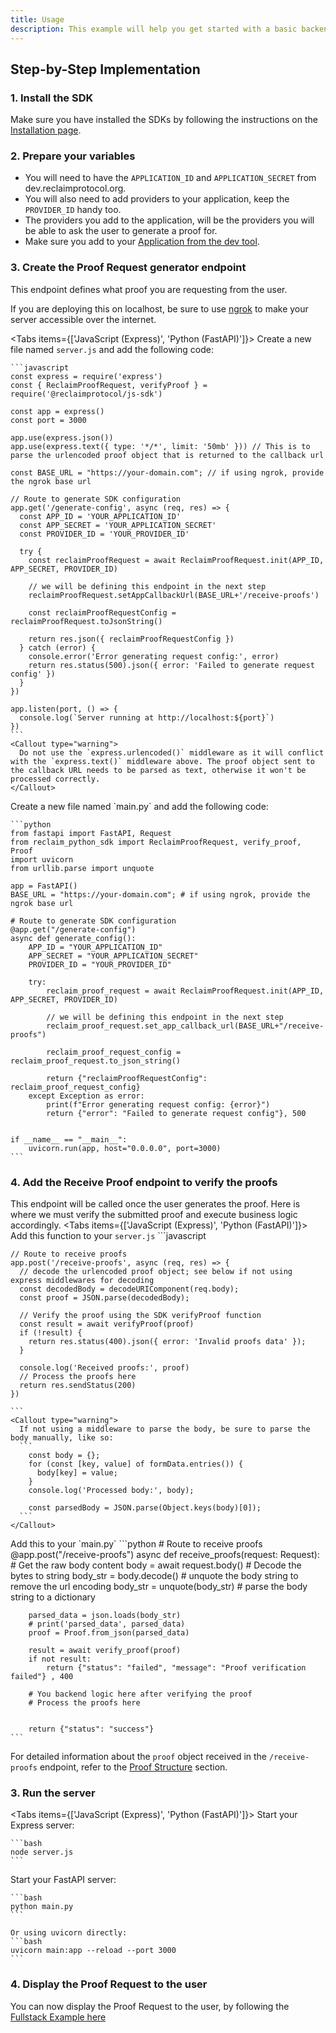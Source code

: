 ```yaml
---
title: Usage
description: This example will help you get started with a basic backend implementation to start proof requests and verify proofs.
---
```



## Step-by-Step Implementation

### 1. Install the SDK
Make sure you have installed the SDKs by following the instructions on the [Installation page](./installation).

### 2. Prepare your variables
- You will need to have the `APPLICATION_ID` and `APPLICATION_SECRET` from dev.reclaimprotocol.org.
- You will also need to add providers to your application, keep the `PROVIDER_ID` handy too. 
- The providers you add to the application, will be the providers you will be able to ask the user to generate a proof for.
- Make sure you add to your [Application from the dev tool](https://dev.reclaimprotocol.org/my-applications/).

### 3. Create the Proof Request generator endpoint
This endpoint defines what proof you are requesting from the user.

If you are deploying this on localhost, be sure to use [ngrok](https://ngrok.com) to make your server accessible over the internet.


<Tabs items={['JavaScript (Express)', 'Python (FastAPI)']}>
  <Tab value="JavaScript (Express)">
    Create a new file named `server.js` and add the following code:

    ```javascript
    const express = require('express')
    const { ReclaimProofRequest, verifyProof } = require('@reclaimprotocol/js-sdk')

    const app = express()
    const port = 3000

    app.use(express.json())
    app.use(express.text({ type: '*/*', limit: '50mb' })) // This is to parse the urlencoded proof object that is returned to the callback url

    const BASE_URL = "https://your-domain.com"; // if using ngrok, provide the ngrok base url

    // Route to generate SDK configuration
    app.get('/generate-config', async (req, res) => {
      const APP_ID = 'YOUR_APPLICATION_ID' 
      const APP_SECRET = 'YOUR_APPLICATION_SECRET'
      const PROVIDER_ID = 'YOUR_PROVIDER_ID' 

      try {
        const reclaimProofRequest = await ReclaimProofRequest.init(APP_ID, APP_SECRET, PROVIDER_ID)
        
        // we will be defining this endpoint in the next step
        reclaimProofRequest.setAppCallbackUrl(BASE_URL+'/receive-proofs')
        
        const reclaimProofRequestConfig = reclaimProofRequest.toJsonString()

        return res.json({ reclaimProofRequestConfig })
      } catch (error) {
        console.error('Error generating request config:', error)
        return res.status(500).json({ error: 'Failed to generate request config' })
      }
    })

    app.listen(port, () => {
      console.log(`Server running at http://localhost:${port}`)
    })
    ```
    <Callout type="warning">
      Do not use the `express.urlencoded()` middleware as it will conflict with the `express.text()` middleware above. The proof object sent to the callback URL needs to be parsed as text, otherwise it won't be processed correctly.
    </Callout>

    


  </Tab>
  <Tab value="Python (FastAPI)">
    Create a new file named `main.py` and add the following code:

    ```python
    from fastapi import FastAPI, Request
    from reclaim_python_sdk import ReclaimProofRequest, verify_proof, Proof
    import uvicorn
    from urllib.parse import unquote

    app = FastAPI()
    BASE_URL = "https://your-domain.com"; # if using ngrok, provide the ngrok base url

    # Route to generate SDK configuration
    @app.get("/generate-config")
    async def generate_config():
        APP_ID = "YOUR_APPLICATION_ID"
        APP_SECRET = "YOUR_APPLICATION_SECRET"
        PROVIDER_ID = "YOUR_PROVIDER_ID"

        try:
            reclaim_proof_request = await ReclaimProofRequest.init(APP_ID, APP_SECRET, PROVIDER_ID)
            
            // we will be defining this endpoint in the next step
            reclaim_proof_request.set_app_callback_url(BASE_URL+"/receive-proofs")
            
            reclaim_proof_request_config = reclaim_proof_request.to_json_string()

            return {"reclaimProofRequestConfig": reclaim_proof_request_config}
        except Exception as error:
            print(f"Error generating request config: {error}")
            return {"error": "Failed to generate request config"}, 500


    if __name__ == "__main__":
        uvicorn.run(app, host="0.0.0.0", port=3000)
    ```

  </Tab>
</Tabs>


### 4. Add the Receive Proof endpoint to verify the proofs
This endpoint will be called once the user generates the proof. Here is where we must verify the submitted proof and execute business logic accordingly.
<Tabs items={['JavaScript (Express)', 'Python (FastAPI)']}>
  <Tab value="JavaScript (Express)">
    Add this function to your `server.js`
    ```javascript

    // Route to receive proofs
    app.post('/receive-proofs', async (req, res) => {
      // decode the urlencoded proof object; see below if not using express middlewares for decoding
      const decodedBody = decodeURIComponent(req.body);
      const proof = JSON.parse(decodedBody);

      // Verify the proof using the SDK verifyProof function
      const result = await verifyProof(proof)
      if (!result) {
        return res.status(400).json({ error: 'Invalid proofs data' });
      }

      console.log('Received proofs:', proof)
      // Process the proofs here
      return res.sendStatus(200)
    })

    ```
    <Callout type="warning">
      If not using a middleware to parse the body, be sure to parse the body manually, like so: 
      ```
        const body = {};
        for (const [key, value] of formData.entries()) {
          body[key] = value;
        }
        console.log('Processed body:', body);

        const parsedBody = JSON.parse(Object.keys(body)[0]);
      ```
    </Callout>

  </Tab>
  <Tab value="Python (FastAPI)">
    Add this to your `main.py`
    ```python
    # Route to receive proofs
    @app.post("/receive-proofs")
    async def receive_proofs(request: Request):
       # Get the raw body content
        body = await request.body()
        # Decode the bytes to string
        body_str = body.decode()
        # unquote the body string to remove the url encoding
        body_str = unquote(body_str)
        # parse the body string to a dictionary

        parsed_data = json.loads(body_str)
        # print('parsed_data', parsed_data)
        proof = Proof.from_json(parsed_data)

        result = await verify_proof(proof)
        if not result:
            return {"status": "failed", "message": "Proof verification failed"} , 400

        # You backend logic here after verifying the proof
        # Process the proofs here


        return {"status": "success"}
    ```
  </Tab>
</Tabs>

For detailed information about the `proof` object received in the `/receive-proofs` endpoint, refer to the [Proof Structure](../advance-options/advance-options#understanding-the-proof-structure) section.

### 3. Run the server

<Tabs items={['JavaScript (Express)', 'Python (FastAPI)']}>
  <Tab value="JavaScript (Express)">
    Start your Express server:

    ```bash
    node server.js
    ```
  </Tab>
  <Tab value="Python (FastAPI)">
    Start your FastAPI server:

    ```bash
    python main.py
    ```
    
    Or using uvicorn directly:
    ```bash
    uvicorn main:app --reload --port 3000
    ```
  </Tab>
</Tabs>

### 4. Display the Proof Request to the user
You can now display the Proof Request to the user, by following the [Fullstack Example here](/js/fullstack-example#2-frontend-implementation)


